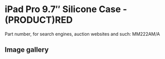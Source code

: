 # iPad Pro 9.7″ Silicone Case - (PRODUCT)RED

Part number, for search engines, auction websites and such: MM222AM/A

## Image gallery

<div style={{ width: "768px" }}>
  <GalleryComponent
    images={[
      {
        original: "/everysource/MM222",
        thumbnail: "/everypreview/MM222",
      },
      {
        original: "/everysource/MM222_AV1_GOLD",
        thumbnail: "/everypreview/MM222_AV1_GOLD",
      },
      {
        original: "/everysource/MM222_AV1_ROSEGOLD",
        thumbnail: "/everypreview/MM222_AV1_ROSEGOLD",
      },
      {
        original: "/everysource/MM222_AV1_SILVER",
        thumbnail: "/everypreview/MM222_AV1_SILVER",
      },
      {
        original: "/everysource/MM222_AV1_SPACE_GRAY",
        thumbnail: "/everypreview/MM222_AV1_SPACE_GRAY",
      },
      {
        original: "/everysource/MM222_AV2",
        thumbnail: "/everypreview/MM222_AV2",
      },
      {
        original: "/everysource/MM222_AV3",
        thumbnail: "/everypreview/MM222_AV3",
      },
      {
        original: "/everysource/MM222_AV4",
        thumbnail: "/everypreview/MM222_AV4",
      }
    ]}
  />
</div>